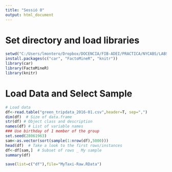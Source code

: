 ---
title: "Sessió 0"
output: html_document
---

# Set directory and load libraries

```{r}
setwd("C:/Users/lmontero/Dropbox/DOCENCIA/FIB-ADEI/PRACTICA/NYCABS/LABS")
install.packages(c("car", "FactoMineR", "knitr"))
library(car)
library(FactoMineR)
library(knitr)

```

# Load Data and Select Sample
```{r}
# Load data
df<-read.table("green_tripdata_2016-01.csv",header=T, sep=",")
dim(df)  # Size of data.frame
str(df) # Object class and description
names(df) # List of variable names
### Use birthday of 1 member of the group
set.seed(28061963)
sam<-as.vector(sort(sample(1:nrow(df),5000)))
head(df)  # Take a look to the first rows/instances
df<-df[sam,]  # Subset of rows _ My sample
summary(df)

save(list=c("df"),file="MyTaxi-Raw.RData")

```

